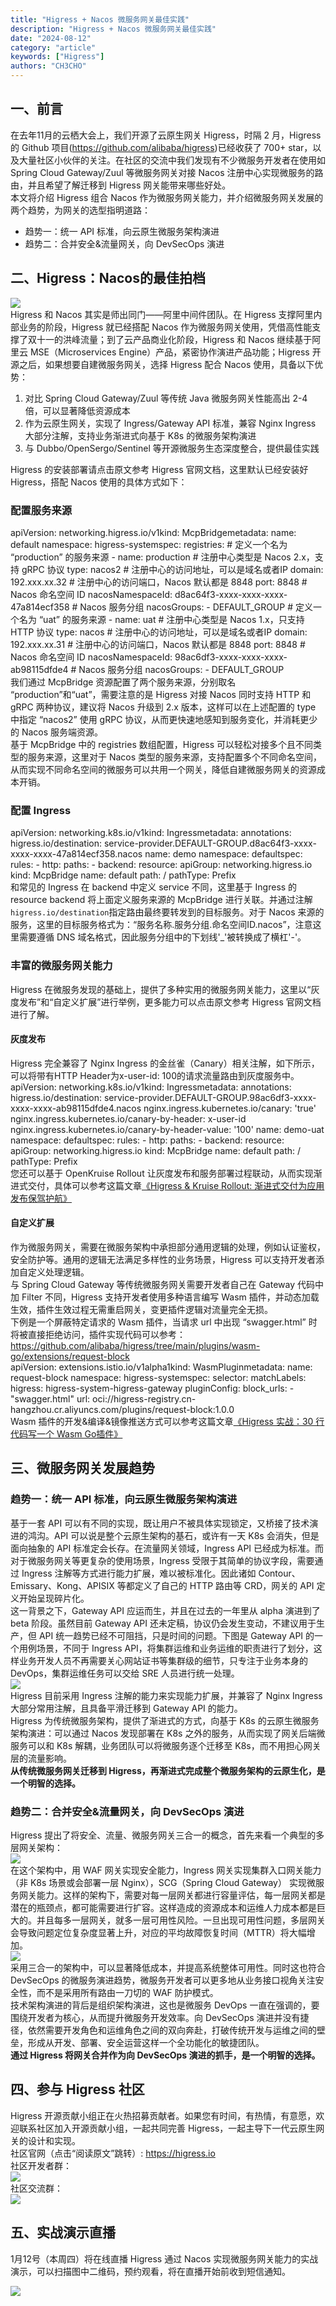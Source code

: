 ```yaml
---
title: "Higress + Nacos 微服务网关最佳实践"
description: "Higress + Nacos 微服务网关最佳实践"
date: "2024-08-12"
category: "article"
keywords: ["Higress"]
authors: "CH3CHO"
---
```


<a name="a1zDh"></a>
## 一、前言
在去年11月的云栖大会上，我们开源了云原生网关 Higress，时隔 2 月，Higress 的 Github 项目(https://github.com/alibaba/higress)已经收获了 700+ star，以及大量社区小伙伴的关注。在社区的交流中我们发现有不少微服务开发者在使用如 Spring Cloud Gateway/Zuul 等微服务网关对接 Nacos 注册中心实现微服务的路由，并且希望了解迁移到 Higress 网关能带来哪些好处。 <br />本文将介绍 Higress 组合 Nacos 作为微服务网关能力，并介绍微服务网关发展的两个趋势，为网关的选型指明道路：

- 趋势一：统一 API 标准，向云原生微服务架构演进
- 趋势二：合并安全&流量网关，向 DevSecOps 演进
<a name="WXJmM"></a>
## 二、Higress：Nacos的最佳拍档


![](https://intranetproxy.alipay.com/skylark/lark/0/2024/webp/299576/1723440859283-fc6db361-a728-46d4-bd79-73771af8b428.webp#clientId=u5e9371f5-4c08-4&from=paste&id=u802fc526&originHeight=428&originWidth=1080&originalType=url&ratio=1.7999999523162842&rotation=0&showTitle=false&status=done&style=none&taskId=u0ec6dee5-7f01-4aba-911f-9c1afd87f83&title=)<br />Higress 和 Nacos 其实是师出同门——阿里中间件团队。在 Higress 支撑阿里内部业务的阶段，Higress 就已经搭配 Nacos 作为微服务网关使用，凭借高性能支撑了双十一的洪峰流量；到了云产品商业化阶段，Higress 和 Nacos 继续基于阿里云 MSE（Microservices Engine）产品，紧密协作演进产品功能；Higress 开源之后，如果想要自建微服务网关，选择 Higress 配合 Nacos 使用，具备以下优势：

1. 对比 Spring Cloud Gateway/Zuul 等传统 Java 微服务网关性能高出 2-4 倍，可以显著降低资源成本
2. 作为云原生网关，实现了 Ingress/Gateway API 标准，兼容 Nginx Ingress 大部分注解，支持业务渐进式向基于 K8s 的微服务架构演进
3. 与 Dubbo/OpenSergo/Sentinel 等开源微服务生态深度整合，提供最佳实践

Higress 的安装部署请点击原文参考 Higress 官网文档，这里默认已经安装好 Higress，搭配 Nacos 使用的具体方式如下：
<a name="jF1vz"></a>
### 配置服务来源
apiVersion: networking.higress.io/v1kind: McpBridgemetadata:  name: default  namespace: higress-systemspec:  registries:    # 定义一个名为 “production” 的服务来源  - name: production    # 注册中心类型是 Nacos 2.x，支持 gRPC 协议    type: nacos2      # 注册中心的访问地址，可以是域名或者IP    domain: 192.xxx.xx.32    # 注册中心的访问端口，Nacos 默认都是 8848    port: 8848    # Nacos 命名空间 ID    nacosNamespaceId: d8ac64f3-xxxx-xxxx-xxxx-47a814ecf358        # Nacos 服务分组    nacosGroups:    - DEFAULT_GROUP    # 定义一个名为 “uat” 的服务来源  - name: uat    # 注册中心类型是 Nacos 1.x，只支持 HTTP 协议    type: nacos    # 注册中心的访问地址，可以是域名或者IP    domain: 192.xxx.xx.31    # 注册中心的访问端口，Nacos 默认都是 8848    port: 8848    # Nacos 命名空间 ID    nacosNamespaceId: 98ac6df3-xxxx-xxxx-xxxx-ab98115dfde4        # Nacos 服务分组    nacosGroups:    - DEFAULT_GROUP<br />我们通过 McpBridge 资源配置了两个服务来源，分别取名 “production”和“uat”，需要注意的是 Higress 对接 Nacos 同时支持 HTTP 和 gRPC 两种协议，建议将 Nacos 升级到 2.x 版本，这样可以在上述配置的 type 中指定 “nacos2” 使用 gRPC 协议，从而更快速地感知到服务变化，并消耗更少的 Nacos 服务端资源。 <br />基于 McpBridge 中的 registries 数组配置，Higress 可以轻松对接多个且不同类型的服务来源，这里对于 Nacos 类型的服务来源，支持配置多个不同命名空间，从而实现不同命名空间的微服务可以共用一个网关，降低自建微服务网关的资源成本开销。
<a name="DVu8b"></a>
### 配置 Ingress
apiVersion: networking.k8s.io/v1kind: Ingressmetadata:  annotations:    higress.io/destination: service-provider.DEFAULT-GROUP.d8ac64f3-xxxx-xxxx-xxxx-47a814ecf358.nacos  name: demo  namespace: defaultspec:  rules:  - http:      paths:      - backend:          resource:            apiGroup: networking.higress.io            kind: McpBridge            name: default        path: /        pathType: Prefix<br />和常见的 Ingress 在 backend 中定义 service 不同，这里基于 Ingress 的 resource backend 将上面定义服务来源的 McpBridge 进行关联。并通过注解`higress.io/destination`指定路由最终要转发到的目标服务。对于 Nacos 来源的服务，这里的目标服务格式为：“服务名称.服务分组.命名空间ID.nacos”，注意这里需要遵循 DNS 域名格式，因此服务分组中的下划线'_'被转换成了横杠'-'。
<a name="i2rFk"></a>
### 丰富的微服务网关能力
Higress 在微服务发现的基础上，提供了多种实用的微服务网关能力，这里以“灰度发布”和“自定义扩展”进行举例，更多能力可以点击原文参考 Higress 官网文档进行了解。
<a name="vk169"></a>
#### 灰度发布
Higress 完全兼容了 Nginx Ingress 的金丝雀（Canary）相关注解，如下所示，可以将带有HTTP Header为x-user-id: 100的请求流量路由到灰度服务中。<br />apiVersion: networking.k8s.io/v1kind: Ingressmetadata:  annotations:    higress.io/destination: service-provider.DEFAULT-GROUP.98ac6df3-xxxx-xxxx-xxxx-ab98115dfde4.nacos    nginx.ingress.kubernetes.io/canary: 'true'    nginx.ingress.kubernetes.io/canary-by-header: x-user-id    nginx.ingress.kubernetes.io/canary-by-header-value: '100'  name: demo-uat  namespace: defaultspec:  rules:  - http:      paths:      - backend:          resource:            apiGroup: networking.higress.io            kind: McpBridge            name: default        path: /        pathType: Prefix<br />您还可以基于 OpenKruise Rollout 让灰度发布和服务部署过程联动，从而实现渐进式交付，具体可以参考这篇文章[《Higress & Kruise Rollout: 渐进式交付为应用发布保驾护航》](http://mp.weixin.qq.com/s?__biz=MzUzNzYxNjAzMg==&mid=2247548467&idx=1&sn=cca21c0f8a2eb302f608c65826a40b12&chksm=fae635fccd91bcea243c9532f96cb837ae925be211bba15c48c77d9687aa9c343e0e6321e680&scene=21#wechat_redirect)
<a name="fhgPZ"></a>
#### 自定义扩展
作为微服务网关，需要在微服务架构中承担部分通用逻辑的处理，例如认证鉴权，安全防护等。通用的逻辑无法满足多样性的业务场景，Higress 可以支持开发者添加自定义处理逻辑。<br />与 Spring Cloud Gateway 等传统微服务网关需要开发者自己在 Gateway 代码中加 Filter 不同，Higress 支持开发者使用多种语言编写 Wasm 插件，并动态加载生效，插件生效过程无需重启网关，变更插件逻辑对流量完全无损。 <br />下例是一个屏蔽特定请求的 Wasm 插件，当请求 url 中出现 “swagger.html” 时将被直接拒绝访问，插件实现代码可以参考：https://github.com/alibaba/higress/tree/main/plugins/wasm-go/extensions/request-block<br />apiVersion: extensions.istio.io/v1alpha1kind: WasmPluginmetadata:  name: request-block  namespace: higress-systemspec:  selector:    matchLabels:      higress: higress-system-higress-gateway  pluginConfig:    block_urls:    - "swagger.html"  url: oci://higress-registry.cn-hangzhou.cr.aliyuncs.com/plugins/request-block:1.0.0<br />Wasm 插件的开发&编译&镜像推送方式可以参考这篇文章[《Higress 实战：30 行代码写一个 Wasm Go插件》](http://mp.weixin.qq.com/s?__biz=MzU0MzkyMTgzNg==&mid=2247483770&idx=1&sn=96e1c5c99d991eaad8c72367ba02535d&chksm=fb0542b9cc72cbafa7a5987f1e15733cf2773064bb8ffaffe8988527c57a6326b0d10a425f56&scene=21#wechat_redirect)
<a name="CI9wl"></a>
## 三、微服务网关发展趋势
<a name="fBbM1"></a>
### 趋势一：统一 API 标准，向云原生微服务架构演进
基于一套 API 可以有不同的实现，既让用户不被具体实现锁定，又桥接了技术演进的鸿沟。API 可以说是整个云原生架构的基石，或许有一天 K8s 会消失，但是面向抽象的 API 标准定会长存。在流量网关领域，Ingress API 已经成为标准。而对于微服务网关等更复杂的使用场景，Ingress 受限于其简单的协议字段，需要通过 Ingress 注解等方式进行能力扩展，难以被标准化。因此诸如 Contour、Emissary、Kong、APISIX 等都定义了自己的 HTTP 路由等 CRD，网关的 API 定义开始呈现碎片化。<br />这一背景之下，Gateway API 应运而生，并且在过去的一年里从 alpha 演进到了 beta 阶段。虽然目前 Gateway API 还未定稿，协议仍会发生变动，不建议用于生产，但 API 统一趋势已经不可阻挡，只是时间的问题。下图是 Gateway API 的一个用例场景，不同于 Ingress API，将集群运维和业务运维的职责进行了划分，这样业务开发人员不再需要关心网站证书等集群级的细节，只专注于业务本身的 DevOps，集群运维任务可以交给 SRE 人员进行统一处理。 <br />![](https://intranetproxy.alipay.com/skylark/lark/0/2024/webp/299576/1723440859276-9768cade-79e4-4fe6-a3cd-5c89b4f275f7.webp#clientId=u5e9371f5-4c08-4&from=paste&id=u7f64e395&originHeight=600&originWidth=1080&originalType=url&ratio=1.7999999523162842&rotation=0&showTitle=false&status=done&style=none&taskId=ub4d466d1-d5da-4493-b744-bd404e5b49a&title=)<br />Higress 目前采用 Ingress 注解的能力来实现能力扩展，并兼容了 Nginx Ingress 大部分常用注解，且具备平滑迁移到 Gateway API 的能力。<br />Higress 为传统微服务架构，提供了渐进式的方式，向基于 K8s 的云原生微服务架构演进：可以通过 Nacos 发现部署在 K8s 之外的服务，从而实现了网关后端微服务可以和 K8s 解耦，业务团队可以将微服务逐个迁移至 K8s，而不用担心网关层的流量影响。 <br />**从传统微服务网关迁移到 Higress，再渐进式完成整个微服务架构的云原生化，是一个明智的选择。**
<a name="L7B5h"></a>
### 趋势二：合并安全&流量网关，向 DevSecOps 演进
Higress 提出了将安全、流量、微服务网关三合一的概念，首先来看一个典型的多层网关架构： <br />![](https://intranetproxy.alipay.com/skylark/lark/0/2024/png/299576/1723440861340-ea61fca2-3f9f-4d15-b5b4-87bd56d03507.png#clientId=u5e9371f5-4c08-4&from=paste&id=ud2fd7426&originHeight=162&originWidth=1080&originalType=url&ratio=1.7999999523162842&rotation=0&showTitle=false&status=done&style=none&taskId=ua3b53d97-b777-400a-bffd-1388be7f43a&title=)<br />在这个架构中，用 WAF 网关实现安全能力，Ingress 网关实现集群入口网关能力（非 K8s 场景或会部署一层 Nginx），SCG（Spring Cloud Gateway） 实现微服务网关能力。这样的架构下，需要对每一层网关都进行容量评估，每一层网关都是潜在的瓶颈点，都可能需要进行扩容。这样造成的资源成本和运维人力成本都是巨大的。并且每多一层网关，就多一层可用性风险。一旦出现可用性问题，多层网关会导致问题定位复杂度显著上升，对应的平均故障恢复时间（MTTR）将大幅增加。 <br />![](https://intranetproxy.alipay.com/skylark/lark/0/2024/webp/299576/1723440859545-cdaac626-5cdc-4b7e-b6b5-47232d10d62b.webp#clientId=u5e9371f5-4c08-4&from=paste&id=uc2c02e29&originHeight=162&originWidth=1080&originalType=url&ratio=1.7999999523162842&rotation=0&showTitle=false&status=done&style=none&taskId=uc0aa6067-5e4e-4204-bec1-8d4871236ff&title=)<br />采用三合一的架构中，可以显著降低成本，并提高系统整体可用性。同时这也符合 DevSecOps 的微服务演进趋势，微服务开发者可以更多地从业务接口视角关注安全性，而不是采用所有路由一刀切的 WAF 防护模式。 <br />技术架构演进的背后是组织架构演进，这也是微服务 DevOps 一直在强调的，要围绕开发者为核心，从而提升微服务开发效率。向 DevSecOps 演进并没有捷径，依然需要开发角色和运维角色之间的双向奔赴，打破传统开发与运维之间的壁垒，形成从开发、部署、安全运营这样一个全功能化的敏捷团队。 <br />**通过 Higress 将网关合并作为向 DevSecOps 演进的抓手，是一个明智的选择。**
<a name="OtbUe"></a>
## 四、参与 Higress 社区
Higress 开源贡献小组正在火热招募贡献者。如果您有时间，有热情，有意愿，欢迎联系社区加入开源贡献小组，一起共同完善 Higress，一起主导下一代云原生网关的设计和实现。 <br />社区官网（点击“阅读原文”跳转）: https://higress.io <br />社区开发者群：<br />![](https://intranetproxy.alipay.com/skylark/lark/0/2024/png/299576/1723440859713-fade72af-a5b3-42e5-949f-4e5029a26a44.png#clientId=u5e9371f5-4c08-4&from=paste&id=ubd230837&originHeight=1280&originWidth=979&originalType=url&ratio=1.7999999523162842&rotation=0&showTitle=false&status=done&style=none&taskId=u9a534bd8-6cc8-439e-90e3-eaca179d39b&title=)<br />社区交流群：<br />![](https://intranetproxy.alipay.com/skylark/lark/0/2024/webp/299576/1723440859683-531b7232-39d1-477a-9af8-538334d60e00.webp#clientId=u5e9371f5-4c08-4&from=paste&id=u9c1107b9&originHeight=405&originWidth=720&originalType=url&ratio=1.7999999523162842&rotation=0&showTitle=false&status=done&style=none&taskId=u6f9ce1c5-ce1d-4cf7-8a79-70a8d8cac96&title=)
<a name="R1jQa"></a>
## 五、实战演示直播
1月12号（本周四）将在线直播 Higress 通过 Nacos 实现微服务网关能力的实战演示，可以扫描图中二维码，预约观看，将在直播开始前收到短信通知。 

![](https://intranetproxy.alipay.com/skylark/lark/0/2024/webp/299576/1723440859700-e030e0bb-a66b-44f4-9c8b-f344934e2ebf.webp#clientId=u5e9371f5-4c08-4&from=paste&id=u2f91babe&originHeight=1472&originWidth=1080&originalType=url&ratio=1.7999999523162842&rotation=0&showTitle=false&status=done&style=none&taskId=u4db370ee-a6d3-4813-adb1-d4558f7d0e9&title=)

